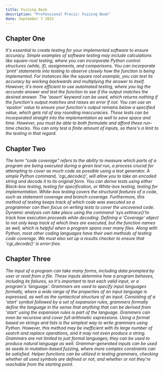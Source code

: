 ```yaml
---
title: Fuzzing Book
description: "Professional Precis: Fuzzing Book"
date: September 7 2023
---
```


## Chapter One

_It's essential to create testing for your implemented software to ensure accuracy. Simple examples of software testing 
may include calculations like square-root testing, where you can incorporate Python control structures (while, if), assignments,
and comparisons. You can incorporate 'print' statements into testing to observe closely how the function is being implemented. For 
instances like the square root example, you can test its accuracy by working backwards and multiplying the answer to itself.
However, it's more efficient to use automated testing, where you log the accurate answer and test the function to see if the 
output matches the desired answer. The 'assert' keyword can be used, which returns nothing if the function's output matches and raises an error if not.
You can use an 'epsilon' value to ensure your function's output remains below a specified value, which gets rid of any rounding inaccuracies. These tests 
can be incorporated straight into the implementation as well to save space and time. However, you must be able to both formulate and afford these run-time
checks. You can only test a finite amount of inputs, so there's a limit to the testing in that regard._

## Chapter Two

_The term "code coverage" refers to the ability to measure which parts of a program are being executed during a given test run, a process crucial for 
attempting to cover as much code as possible using a test generator. A simple Python command, 'cgi_decode()', will allow you to take an encoded string 
and decode it to its original form. You can derive tests using either Black-box testing, testing for specification, or White-box testing, testing for
implementation. White-box testing covers the structural features of a code, such as statement coverage and branch coverage. Furthermore, this method of 
testing keeps track of which code was executed so a programmer can then focus on writing tests to cover the uncovered code. Dynamic analysis can take 
place using the command 'sys.settrace()'to track how execution proceeds while decoding. Defining a 'Coverage' object to not only keep track of which 
lines are executed, but the function names as well, which is helpful when a program spans over many files. Along with Python, most other coding languages
have their own methods of testing code coverage. We must also set up a results checker to ensure that 'cgi_decode()' is error-free._

## Chapter Three 

_The input of a program can take many forms, including data prompted by user or read from a file. These inputs determine how a program behaves, including its 
failures, so it's important to test each valid input, or a program's 'language'. Grammars are used to specify input languages formally, where a wide range of 
the properties of an input language is expressed, as well as the syntactical structure of an input. Consisting of a 'start' symbol followed by a set of 
expansion rules, grammers formally define the language in the sense that anything that can be derived from 'start' using the expansion rules is part of the 
language. Grammers can even be recursive and cover full arithmetic expressions. Using a format based on strings and lists is the simplest way to write grammars 
using Python. However, this method may be inefficient with its large number of search and replace operations, and it may not even produce a string. Grammars are 
not limited to just formal languages; they can be used to produce natural language as well. Grammar-generated inputs can be used as seeds in mutation-based 
fuzzing, where more complex constraints can be satisfied. Helper functions can be utilized in testing grammars, checking whether all used symbols are defined or 
not, and whether or not they're reachable from the starting point._